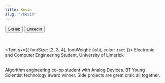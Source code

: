 ```yaml
---
title: Kevin
slug: "/kevin"
---
```


<ProfileHeader name="kevin.jpeg" title="Kevin">
    <Button color="#242424" url="https://github.com/kevmca"> GitHub </Button>
    <Button color="#132CB5" url="https://www.linkedin.com/in/kevin-mcandrew-298472177/"> LinkedIn </Button>
</ ProfileHeader>

<br /><br />
<Text sx={{ fontSize: [2, 3, 4], fontWeight: `Bold`, color: `text` }}>
  Electronic and Computer Engineering Student, University of Limerick
</Text>

<br />
<Text sx={{ fontSize: [2, 3, 4], fontWeight: `normal`, color: `text` }}>
  Algorithm engineering co-op student with Analog Devices. BT Young Scientist 
  technology award winner. Side projects are great craic all together.
</Text>
